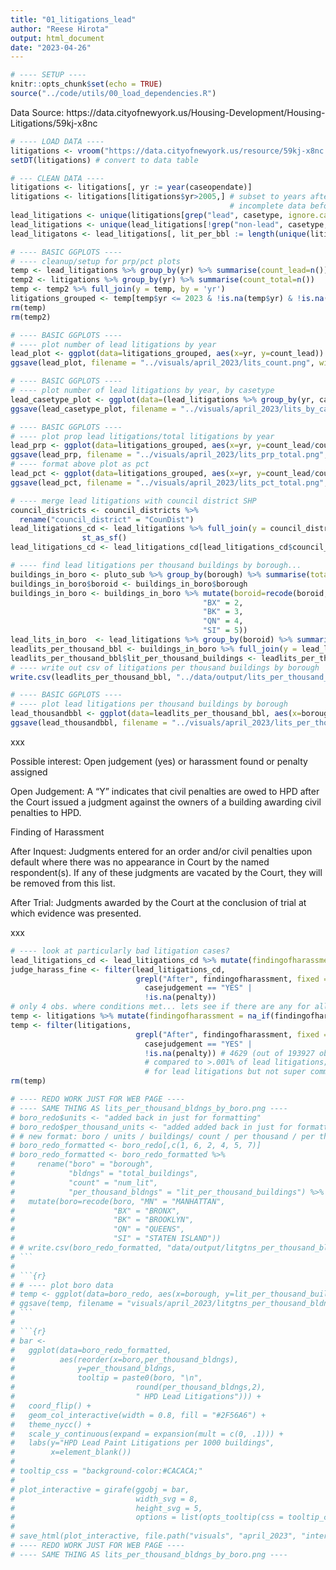 ```yaml
---
title: "01_litigations_lead"
author: "Reese Hirota"
output: html_document
date: "2023-04-26"
---
```


```r
# ---- SETUP ----
knitr::opts_chunk$set(echo = TRUE)
source("../code/utils/00_load_dependencies.R")
```

Data Source:
https://data.cityofnewyork.us/Housing-Development/Housing-Litigations/59kj-x8nc

```r
# ---- LOAD DATA ----
litigations <- vroom("https://data.cityofnewyork.us/resource/59kj-x8nc.csv?$limit=99999999999")
setDT(litigations) # convert to data table
```

```r
# --- CLEAN DATA ----
litigations <- litigations[, yr := year(caseopendate)]
litigations <- litigations[litigations$yr>2005,] # subset to years after 2005;
                                                 # incomplete data before 2006
lead_litigations <- unique(litigations[grep("lead", casetype, ignore.case = TRUE), ])
lead_litigations <- unique(lead_litigations[!grep("non-lead", casetype, ignore.case = TRUE), ])
lead_litigatons <- lead_litigations[, lit_per_bbl := length(unique(litigationid)), by = .(bbl)] # how many litigations filed against unique bbl
```

```r
# ---- BASIC GGPLOTS ----
# ---- cleanup/setup for prp/pct plots
temp <- lead_litigations %>% group_by(yr) %>% summarise(count_lead=n())
temp2 <- litigations %>% group_by(yr) %>% summarise(count_total=n())
temp <- temp2 %>% full_join(y = temp, by = 'yr')
litigations_grouped <- temp[temp$yr <= 2023 & !is.na(temp$yr) & !is.na(temp$count_lead), ] # not sure why NA/2030 is in there... data entry error?
rm(temp)
rm(temp2)
```

```r
# ---- BASIC GGPLOTS ----
# ---- plot number of lead litigations by year
lead_plot <- ggplot(data=litigations_grouped, aes(x=yr, y=count_lead)) + geom_line() + labs(title="Lead Litigation Cases (August 2006-Present)", subtitle="Data Provided by HPD", x="Year Case Opened", y="Number of Cases") + theme_nycc() + scale_color_nycc()
ggsave(lead_plot, filename = "../visuals/april_2023/lits_count.png", width = 8, height = 5)
```

```r
# ---- BASIC GGPLOTS ----
# ---- plot number of lead litigations by year, by casetype
lead_casetype_plot <- ggplot(data=(lead_litigations %>% group_by(yr, casetype) %>% summarise(count=n())), aes(x=yr, y=count, col=casetype)) + geom_line() + labs(title="Lead Litigation Cases by Casetype (August 2006-Present)",subtitle="Data Provided by HPD", x="Year Case Opened", y="Number of Cases", color="Case Type") + theme_nycc() + scale_color_nycc()
ggsave(lead_casetype_plot, filename = "../visuals/april_2023/lits_by_casetype.png", width = 8, height = 5)
```

```r
# ---- BASIC GGPLOTS ----
# ---- plot prop lead litigations/total litigations by year
lead_prp <- ggplot(data=litigations_grouped, aes(x=yr, y=count_lead/count_total)) + geom_line() + labs(title="Lead Litigations: Proportion of Total Cases (August 2006-Present)", subtitle="Data Provided by HPD", x="Year Case Opened", y="Proportion of Cases") + theme_nycc() + scale_color_nycc()
ggsave(lead_prp, filename = "../visuals/april_2023/lits_prp_total.png", width = 8, height = 5)
# ---- format above plot as pct
lead_pct <- ggplot(data=litigations_grouped, aes(x=yr, y=count_lead/count_total)) + scale_y_continuous(labels=scales::percent) + geom_line() + labs(title="Lead Litigations: Percent of Total Cases (August 2006-Present)",subtitle="Data Provided by HPD", x="Year Case Opened", y="Percent of Cases") + theme_nycc() + scale_color_nycc()
ggsave(lead_pct, filename = "../visuals/april_2023/lits_pct_total.png", width = 8, height = 5)
```

```r
# ---- merge lead litigations with council district SHP
council_districts <- council_districts %>%
  rename("council_district" = "CounDist")
lead_litigations_cd <- lead_litigations %>% full_join(y = council_districts, by = 'council_district') %>%
                st_as_sf() 
lead_litigations_cd <- lead_litigations_cd[lead_litigations_cd$council_district != 51,] # removing this one because there's no obs. in cd 51...
```

```r
# ---- find lead litigations per thousand buildings by borough...
buildings_in_boro <- pluto_sub %>% group_by(borough) %>% summarise(total_buildings=n())
buildings_in_boro$boroid <- buildings_in_boro$borough
buildings_in_boro <- buildings_in_boro %>% mutate(boroid=recode(boroid, "MN" = 1,
                                           "BX" = 2,
                                           "BK" = 3,
                                           "QN" = 4,
                                           "SI" = 5))
lead_lits_in_boro  <- lead_litigations %>% group_by(boroid) %>% summarise(num_lit=n())
leadlits_per_thousand_bbl <- buildings_in_boro %>% full_join(y = lead_lits_in_boro, by = 'boroid')
leadlits_per_thousand_bbl$lit_per_thousand_buildings <- leadlits_per_thousand_bbl$num_lit/(leadlits_per_thousand_bbl$total_buildings/1000)
# ---- write out csv of litigations per thousand buildings by borough
write.csv(leadlits_per_thousand_bbl, "../data/output/lits_per_thousand_bbl_by_boro.csv", row.names=FALSE)
```

```r
# ---- BASIC GGPLOTS ----
# ---- plot lead litigations per thousand buildings by borough
lead_thousandbbl <- ggplot(data=leadlits_per_thousand_bbl, aes(x=borough, y=lit_per_thousand_buildings)) + geom_bar(stat="identity") + labs(title="Lead Litigations: Per Thousand BBL (August 2006-Present)",subtitle="Data Provided by HPD", x="Borough", y="Litigations Per Thousand BBL") + theme_nycc() + scale_color_nycc()
ggsave(lead_thousandbbl, filename = "../visuals/april_2023/lits_per_thousand_bldngs_by_boro.png", width = 8, height = 5)
```

xxx

Possible interest: Open judgement (yes) or harassment found or penalty assigned

Open Judgement: A “Y” indicates that civil penalties are owed to HPD after the Court issued a judgment against the owners of a building awarding civil penalties to HPD.

Finding of Harassment

After Inquest: Judgments entered for an order and/or civil penalties upon default where there was no appearance in Court by the named respondent(s). If any of these judgments are vacated by the Court, they will be removed from this list.

After Trial: Judgments awarded by the Court at the conclusion of trial at which evidence was presented.

xxx

```r
# ---- look at particularly bad litigation cases?
lead_litigations_cd <- lead_litigations_cd %>% mutate(findingofharassment = na_if(findingofharassment, ""))
judge_harass_fine <- filter(lead_litigations_cd,
                            grepl("After", findingofharassment, fixed = TRUE) | 
                              casejudgement == "YES" |
                              !is.na(penalty))
# only 4 obs. where conditions met... lets see if there are any for all litigations
temp <- litigations %>% mutate(findingofharassment = na_if(findingofharassment, ""))
temp <- filter(litigations,
                            grepl("After", findingofharassment, fixed = TRUE) | 
                              casejudgement == "YES" |
                              !is.na(penalty)) # 4629 (out of 193927 obs total), 2.4%
                              # compared to >.001% of lead litigations; so less common
                              # for lead litigations but not super common regardless
rm(temp)
```

```r
# ---- REDO WORK JUST FOR WEB PAGE ----
# ---- SAME THING AS lits_per_thousand_bldngs_by_boro.png ----
# boro_redo$units <- "added back in just for formatting"
# boro_redo$per_thousand_units <- "added added back in just for formatting"
# # new format: boro / units / buildings/ count / per thousand / per thousand units
# boro_redo_formatted <- boro_redo[,c(1, 6, 2, 4, 5, 7)]
# boro_redo_formatted <- boro_redo_formatted %>% 
#     rename("boro" = "borough",
#            "bldngs" = "total_buildings",
#            "count" = "num_lit",
#            "per_thousand_bldngs" = "lit_per_thousand_buildings") %>%
#   mutate(boro=recode(boro, "MN" = "MANHATTAN", 
#                      "BX" = "BRONX",
#                      "BK" = "BROOKLYN",
#                      "QN" = "QUEENS",
#                      "SI" = "STATEN ISLAND"))
# # write.csv(boro_redo_formatted, "data/output/litgtns_per_thousand_bldngs_by_boro.csv", row.names=FALSE)
# ```
# 
# ```{r}
# # ---- plot boro data
# temp <- ggplot(data=boro_redo, aes(x=borough, y=lit_per_thousand_buildings)) + geom_bar(stat="identity") + theme_nycc() + scale_color_nycc()
# ggsave(temp, filename = "visuals/april_2023/litgtns_per_thousand_bldngs_by_boro.png", width = 8, height = 5)
# ```
# 
# ```{r}
# bar <- 
#   ggplot(data=boro_redo_formatted,
#          aes(reorder(x=boro,per_thousand_bldngs),
#              y=per_thousand_bldngs,
#              tooltip = paste0(boro, "\n",
#                           round(per_thousand_bldngs,2),
#                           " HPD Lead Litigations"))) +
#   coord_flip() +
#   geom_col_interactive(width = 0.8, fill = "#2F56A6") +
#   theme_nycc() +
#   scale_y_continuous(expand = expansion(mult = c(0, .1))) +
#   labs(y="HPD Lead Paint Litigations per 1000 buildings",
#        x=element_blank())
# 
# tooltip_css = "background-color:#CACACA;"
# 
# plot_interactive = girafe(ggobj = bar,  
#                           width_svg = 8,
#                           height_svg = 5,
#                           options = list(opts_tooltip(css = tooltip_css)))
# 
# save_html(plot_interactive, file.path("visuals", "april_2023", "interactive_per_thousand_buildings_by_boro.html"))
# ---- REDO WORK JUST FOR WEB PAGE ----
# ---- SAME THING AS lits_per_thousand_bldngs_by_boro.png ----
```


